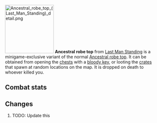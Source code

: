 {{Infobox Item
|name = Ancestral robe top
|image = [[File:Ancestral robe top (Last Man Standing).png]]
|release = [[05 January]] [[2017]]
|update = Last Man Standing Beta and Splashing Restrictions  # TODO: Update this
|members = No
|quest = No
|tradeable = No
|placeholder = No
|equipable = Yes
|stackable = No
|noteable = Yes
|options = Wield, Drop   # TODO: Update this
|examine = The robe top of a powerful sorceress from a bygone era.
|value = 55
|alchable = No
|weight = 2.721
|id = 27193
}}
[[File:Ancestral robe top (Last Man Standing) detail.png|160px|left]]
'''Ancestral robe top''' from [[Last Man Standing]] is a minigame-exclusive variant of the normal [[Ancestral robe top]]. It can be obtained from opening the [[Chest (Last Man Standing)|chests]] with a [[bloody key]], or looting the [[Crate (Last Man Standing)|crates]] that spawn at random locations on the map. It is dropped on death to whoever killed you.

==Combat stats==
{{Infobox Bonuses
|astab = 0
|aslash = 0
|acrush = 0
|amagic = 35
|arange = -8
|dstab = 42
|dslash = 31
|dcrush = 51
|dmagic = 28
|drange = 0
|str = 0
|rstr = 0
|mdmg = 3
|prayer = 0
|slot = body
|image = [[File:Ancestral robe top equipped male.png|160px]]
|altimage = [[File:Ancestral robe top equipped female.png|160px]]
}}



==Changes==
# TODO: Update this
{{Subject changes header}}
{{Subject changes
|date = 4 August 2016
|update = Last Man Standing
|change = The item was made fully available with the release of Last Man Standing.
}}
{{Subject changes footer}}

{{Last Man Standing In-game Items}}
